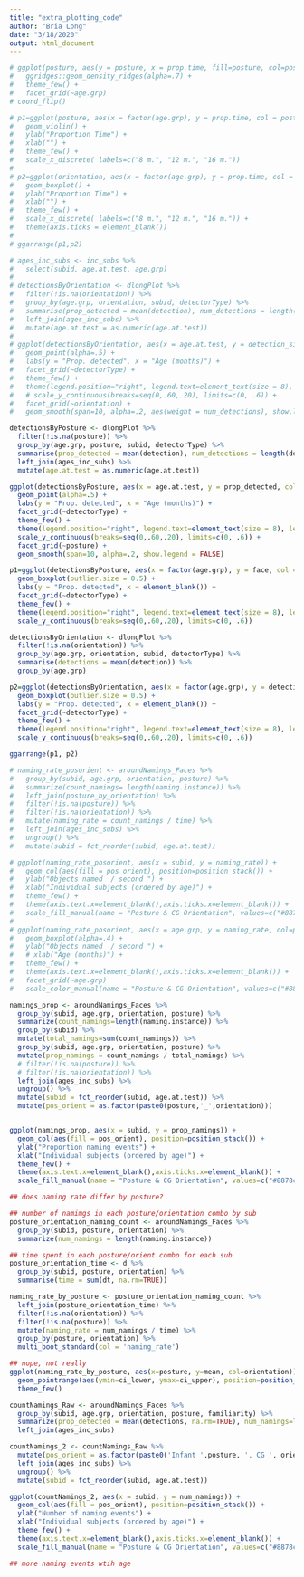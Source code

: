```yaml
---
title: "extra_plotting_code"
author: "Bria Long"
date: "3/18/2020"
output: html_document
---
```






```r
# ggplot(posture, aes(y = posture, x = prop.time, fill=posture, col=posture)) + 
#   ggridges::geom_density_ridges(alpha=.7) +
#   theme_few() +
#   facet_grid(~age.grp) 
# coord_flip()

# p1=ggplot(posture, aes(x = factor(age.grp), y = prop.time, col = posture)) + 
#   geom_violin() + 
#   ylab("Proportion Time") + 
#   xlab("") + 
#   theme_few() +
#   scale_x_discrete( labels=c("8 m.", "12 m.", "16 m."))
# 
# p2=ggplot(orientation, aes(x = factor(age.grp), y = prop.time, col = orientation)) + 
#   geom_boxplot() + 
#   ylab("Proportion Time") + 
#   xlab("") + 
#   theme_few() +
#   scale_x_discrete( labels=c("8 m.", "12 m.", "16 m.")) +
#   theme(axis.ticks = element_blank())
# 
# ggarrange(p1,p2)
```





```r
# ages_inc_subs <- inc_subs %>%
#   select(subid, age.at.test, age.grp)
# 
# detectionsByOrientation <- dlongPlot %>%
#   filter(!is.na(orientation)) %>%
#   group_by(age.grp, orientation, subid, detectorType) %>%
#   summarise(prop_detected = mean(detection), num_detections = length(detection), detection_size = mean(w*h, na.rm=TRUE)) %>%
#   left_join(ages_inc_subs) %>%
#   mutate(age.at.test = as.numeric(age.at.test))
# 
# ggplot(detectionsByOrientation, aes(x = age.at.test, y = detection_size, col = detectorType, size=num_detections)) + 
#   geom_point(alpha=.5) + 
#   labs(y = "Prop. detected", x = "Age (months)") +
#   facet_grid(~detectorType) +
#   theme_few() +
#   theme(legend.position="right", legend.text=element_text(size = 8), legend.margin=margin(t=0, r=0, b=0, l=0, unit="cm")) +
#   # scale_y_continuous(breaks=seq(0,.60,.20), limits=c(0, .6)) +
#   facet_grid(~orientation) +
#   geom_smooth(span=10, alpha=.2, aes(weight = num_detections), show.legend = FALSE)


```

```r
detectionsByPosture <- dlongPlot %>%
  filter(!is.na(posture)) %>%
  group_by(age.grp, posture, subid, detectorType) %>%
  summarise(prop_detected = mean(detection), num_detections = length(detection)) %>%
  left_join(ages_inc_subs) %>%
  mutate(age.at.test = as.numeric(age.at.test))

ggplot(detectionsByPosture, aes(x = age.at.test, y = prop_detected, col = detectorType, size=num_detections)) +
  geom_point(alpha=.5) +
  labs(y = "Prop. detected", x = "Age (months)") +
  facet_grid(~detectorType) +
  theme_few() +
  theme(legend.position="right", legend.text=element_text(size = 8), legend.margin=margin(t=0, r=0, b=0, l=0, unit="cm")) +
  scale_y_continuous(breaks=seq(0,.60,.20), limits=c(0, .6)) +
  facet_grid(~posture) +
  geom_smooth(span=10, alpha=.2, show.legend = FALSE)

```




```r
p1=ggplot(detectionsByPosture, aes(x = factor(age.grp), y = face, col = posture)) + 
  geom_boxplot(outlier.size = 0.5) + 
  labs(y = "Prop. detected", x = element_blank()) +
  facet_grid(~detectorType) +
  theme_few() +
  theme(legend.position="right", legend.text=element_text(size = 8), legend.margin=margin(t=0, r=0, b=0, l=0, unit="cm")) +
  scale_y_continuous(breaks=seq(0,.60,.20), limits=c(0, .6))

detectionsByOrientation <- dlongPlot %>%
  filter(!is.na(orientation)) %>%
  group_by(age.grp, orientation, subid, detectorType) %>%
  summarise(detections = mean(detection)) %>%
  group_by(age.grp)

p2=ggplot(detectionsByOrientation, aes(x = factor(age.grp), y = detections, col = orientation)) + 
  geom_boxplot(outlier.size = 0.5) + 
  labs(y = "Prop. detected", x = element_blank()) +
  facet_grid(~detectorType) +
  theme_few() +
  theme(legend.position="right", legend.text=element_text(size = 8), legend.margin=margin(t=0, r=0, b=0, l=0, unit="cm"))  +
  scale_y_continuous(breaks=seq(0,.60,.20), limits=c(0, .6))

ggarrange(p1, p2)

```



```r
# naming_rate_posorient <- aroundNamings_Faces %>%
#   group_by(subid, age.grp, orientation, posture) %>%
#   summarize(count_namings= length(naming.instance)) %>%
#   left_join(posture_by_orientation) %>%
#   filter(!is.na(posture)) %>%
#   filter(!is.na(orientation)) %>%
#   mutate(naming_rate = count_namings / time) %>%
#   left_join(ages_inc_subs) %>%
#   ungroup() %>%
#   mutate(subid = fct_reorder(subid, age.at.test))

# ggplot(naming_rate_posorient, aes(x = subid, y = naming_rate)) + 
#   geom_col(aes(fill = pos_orient), position=position_stack()) +
#   ylab("Objects named  / second ") + 
#   xlab("Individual subjects (ordered by age)") +
#   theme_few() +
#   theme(axis.text.x=element_blank(),axis.ticks.x=element_blank()) +
#   scale_fill_manual(name = "Posture & CG Orientation", values=c("#8878cc",  "#006080", "#0099cc", "#99e6ff","#87b5c4", "#339966","#66cc99", "#b3e6cc",  "#e67300","#ffa64d", "#ffe6cc","#d1b673")) 
# 
# ggplot(naming_rate_posorient, aes(x = age.grp, y = naming_rate, col=posture,size=prop.time)) + 
#   geom_boxplot(alpha=.4) +
#   ylab("Objects named  / second ") + 
#   # xlab("Age (months)") +
#   theme_few() +
#   theme(axis.text.x=element_blank(),axis.ticks.x=element_blank()) +
#   facet_grid(~age.grp)
#   scale_color_manual(name = "Posture & CG Orientation", values=c("#8878cc",  "#006080", "#0099cc", "#99e6ff","#87b5c4", "#339966","#66cc99", "#b3e6cc",  "#e67300","#ffa64d", "#ffe6cc","#d1b673")) 

```

```r
namings_prop <- aroundNamings_Faces %>%
  group_by(subid, age.grp, orientation, posture) %>%
  summarize(count_namings=length(naming.instance)) %>%
  group_by(subid) %>%
  mutate(total_namings=sum(count_namings)) %>%
  group_by(subid, age.grp, orientation, posture) %>%
  mutate(prop_namings = count_namings / total_namings) %>%
  # filter(!is.na(posture)) %>%
  # filter(!is.na(orientation)) %>%
  left_join(ages_inc_subs) %>%
  ungroup() %>%
  mutate(subid = fct_reorder(subid, age.at.test)) %>%
  mutate(pos_orient = as.factor(paste0(posture,'_',orientation)))


ggplot(namings_prop, aes(x = subid, y = prop_namings)) + 
  geom_col(aes(fill = pos_orient), position=position_stack()) +
  ylab("Proportion naming events") + 
  xlab("Individual subjects (ordered by age)") +
  theme_few() +
  theme(axis.text.x=element_blank(),axis.ticks.x=element_blank()) +
  scale_fill_manual(name = "Posture & CG Orientation", values=c("#8878cc","#ebebeb","#ebebeb", "#006080", "#0099cc", "#99e6ff","#87b5c4", "#339966","#66cc99", "#b3e6cc", "#98a69f", "#e67300","#ffa64d", "#ffe6cc","#d1b673")) 
```



```r
## does naming rate differ by posture?

## number of namimgs in each posture/orientation combo by sub
posture_orientation_naming_count <- aroundNamings_Faces %>%
  group_by(subid, posture, orientation) %>%
  summarize(num_namings = length(naming.instance))

## time spent in each posture/orient combo for each sub
posture_orientation_time <- d %>%
  group_by(subid, posture, orientation) %>%
  summarise(time = sum(dt, na.rm=TRUE)) 

naming_rate_by_posture <- posture_orientation_naming_count %>%
  left_join(posture_orientation_time) %>%
  filter(!is.na(orientation)) %>%
  filter(!is.na(posture)) %>%
  mutate(naming_rate = num_namings / time) %>%
  group_by(posture, orientation) %>%
  multi_boot_standard(col = 'naming_rate')

## nope, not really
ggplot(naming_rate_by_posture, aes(x=posture, y=mean, col=orientation)) +
  geom_pointrange(aes(ymin=ci_lower, ymax=ci_upper), position=position_dodge(width=1)) +
  theme_few()
```



```r
countNamings_Raw <- aroundNamings_Faces %>%
  group_by(subid, age.grp, orientation, posture, familiarity) %>%
  summarize(prop_detected = mean(detections, na.rm=TRUE), num_namings=length(detections)) %>%
  left_join(ages_inc_subs)

countNamings_2 <- countNamings_Raw %>%
  mutate(pos_orient = as.factor(paste0('Infant ',posture, ', CG ', orientation))) %>%
  left_join(ages_inc_subs) %>%
  ungroup() %>%
  mutate(subid = fct_reorder(subid, age.at.test))

ggplot(countNamings_2, aes(x = subid, y = num_namings)) + 
  geom_col(aes(fill = pos_orient), position=position_stack()) +
  ylab("Number of naming events") + 
  xlab("Individual subjects (ordered by age)") +
  theme_few() +
  theme(axis.text.x=element_blank(),axis.ticks.x=element_blank()) +
  scale_fill_manual(name = "Posture & CG Orientation", values=c("#8878cc", "#ebebeb", "#ebebeb", "#006080", "#0099cc", "#99e6ff","#87b5c4", "#339966","#66cc99", "#b3e6cc",  "#e67300","#ffa64d", "#ffe6cc","#d1b673")) 

## more naming events wtih age




```